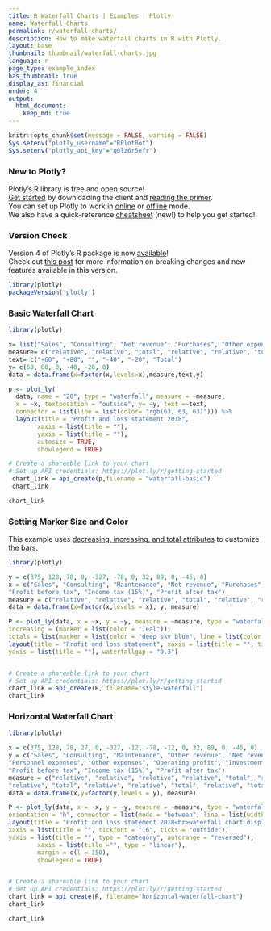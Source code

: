 ```yaml
---
title: R Waterfall Charts | Examples | Plotly
name: Waterfall Charts
permalink: r/waterfall-charts/
description: How to make waterfall charts in R with Plotly.
layout: base
thumbnail: thumbnail/waterfall-charts.jpg
language: r
page_type: example_index
has_thumbnail: true
display_as: financial
order: 4
output:
  html_document:
    keep_md: true
---
```


```r
knitr::opts_chunk$set(message = FALSE, warning = FALSE)
Sys.setenv("plotly_username"="RPlotBot")
Sys.setenv("plotly_api_key"="q0lz6r5efr")
```

### New to Plotly?

Plotly's R library is free and open source!<br>
[Get started](https://plot.ly/r/getting-started/) by downloading the client and [reading the primer](https://plot.ly/r/getting-started/).<br>
You can set up Plotly to work in [online](https://plot.ly/r/getting-started/#hosting-graphs-in-your-online-plotly-account) or [offline](https://plot.ly/r/offline/) mode.<br>
We also have a quick-reference [cheatsheet](https://images.plot.ly/plotly-documentation/images/r_cheat_sheet.pdf) (new!) to help you get started!

### Version Check

Version 4 of Plotly's R package is now [available](https://plot.ly/r/getting-started/#installation)!<br>
Check out [this post](http://moderndata.plot.ly/upgrading-to-plotly-4-0-and-above/) for more information on breaking changes and new features available in this version.
```r
library(plotly)
packageVersion('plotly')
```

### Basic Waterfall Chart

```r
library(plotly)

x= list("Sales", "Consulting", "Net revenue", "Purchases", "Other expenses", "Profit before tax")
measure= c("relative", "relative", "total", "relative", "relative", "total")
text= c("+60", "+80", "", "-40", "-20", "Total")
y= c(60, 80, 0, -40, -20, 0)
data = data.frame(x=factor(x,levels=x),measure,text,y)

p <- plot_ly(
  data, name = "20", type = "waterfall", measure = ~measure,
  x = ~x, textposition = "outside", y= ~y, text =~text,
  connector = list(line = list(color= "rgb(63, 63, 63)"))) %>%
  layout(title = "Profit and loss statement 2018",
        xaxis = list(title = ""),
        yaxis = list(title = ""),
        autosize = TRUE,
        showlegend = TRUE)

# Create a shareable link to your chart
# Set up API credentials: https://plot.ly/r/getting-started
 chart_link = api_create(p,filename = "waterfall-basic")
 chart_link
```

```r
chart_link
```


### Setting Marker Size and Color
This example uses [decreasing, increasing, and total attributes](https://plot.ly/r/reference/#waterfall-decreasing-marker-line-color) to customize the bars.

```r
library(plotly)

y = c(375, 128, 78, 0, -327, -78, 0, 32, 89, 0, -45, 0)
x = c("Sales", "Consulting", "Maintenance", "Net revenue", "Purchases", "Material expenses", "Operating profit", "Investment income", "Financial income",
"Profit before tax", "Income tax (15%)", "Profit after tax")
measure = c("relative", "relative", "relative", "total", "relative", "relative", "total", "relative", "relative", "total", "relative", "total")
data = data.frame(x=factor(x,levels = x), y, measure)

P <- plot_ly(data, x = ~x, y = ~y, measure = ~measure, type = "waterfall", base = 300, decreasing = list(marker = list(color = "Maroon", line = list(color = "red", width = 2))),
increasing = (marker = list(color = "Teal")),
totals = list(marker = list(color = "deep sky blue", line = list(color = 'blue', width = 3))))%>%
layout(title = "Profit and loss statement", xaxis = list(title = "", tickfont = "16", ticks = "outside"),
yaxis = list(title = ""), waterfallgap = "0.3")


# Create a shareable link to your chart
# Set up API credentials: https://plot.ly/r/getting-started
chart_link = api_create(P, filename="style-waterfall")
chart_link
```

### Horizontal Waterfall Chart

```r
library(plotly)

x = c(375, 128, 78, 27, 0, -327, -12, -78, -12, 0, 32, 89, 0, -45, 0)
y = c("Sales", "Consulting", "Maintenance", "Other revenue", "Net revenue", "Purchases", "Material expenses",
"Personnel expenses", "Other expenses", "Operating profit", "Investment income", "Financial income",
"Profit before tax", "Income tax (15%)", "Profit after tax")
measure = c("relative", "relative", "relative", "relative", "total", "relative", "relative", "relative",
"relative", "total", "relative", "relative", "total", "relative", "total")
data = data.frame(x,y=factor(y,levels = y), measure)

P <- plot_ly(data, x = ~x, y = ~y, measure = ~measure, type = "waterfall", name = "2018",
orientation = "h", connector = list(mode = "between", line = list(width = 4, color = "rgb(0, 0, 0)", dash = 0)))%>%
layout(title = "Profit and loss statement 2018<br>waterfall chart displaying positive and negative",
xaxis = list(title = "", tickfont = "16", ticks = "outside"),
yaxis = list(title = "", type = "category", autorange = "reversed"),
        xaxis = list(title ="", type = "linear"),
        margin = c(l = 150),
        showlegend = TRUE)


# Create a shareable link to your chart
# Set up API credentials: https://plot.ly/r/getting-started
chart_link = api_create(P, filename="horizontal-waterfall-chart")
chart_link
```

```r
chart_link
```
